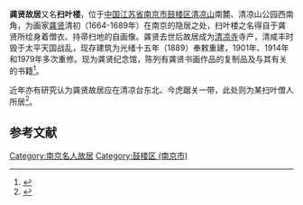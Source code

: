{{文物保护单位
| 级别 = 市县级
| 省名 = 江苏省
| 市/县名 = 南京市
| 图片 = [[File:Former_Residence_of_Gong_Xian_04_2013-03.JPG|220px]]<br><small>扫叶楼，2013年3月</small>
| 名称 = 扫叶楼
| 编号 = 第二批，编号不详
| 分类 = 古建筑
| 所在 = [[鼓楼区_(南京市)|鼓楼区]]清凉山南麓
| 时代 = 明
| 登录 = 1992年3月
}} 
'''龚贤故居'''又名'''扫叶楼'''，位于[[中国|中国]][[江苏省|江苏省]][[南京市|南京市]][[鼓楼区_(南京市)|鼓楼区]][[清凉山|清凉山]]南麓、清凉山公园西南角，为画家[[龚贤|龚贤]]清初（1664-1689年）在南京的隐居之处，扫叶楼之名得自于龚贤所绘身着僧衣、持帚扫地的自画像。龚贤去世后故居成为[[清凉寺_(南京)|清凉寺]]寺产，清咸丰时毁于太平天国战乱，现存建筑为光绪十五年（1889）奉敕重建，1901年、1914年和1979年多次重修。现为龚贤纪念馆，陈列有龚贤书画作品的复制品及与其有关的书籍<ref>{{cite web|url=http://www.yangtse.com/system/2012/11/24/015320508.shtml|title=《南京清凉山扫叶楼因龚贤自画像而得名》|accessdate=2013-03-29|work=肖雷|publisher=扬子晚报|deadurl=yes|archiveurl=https://web.archive.org/web/20160305010809/http://www.yangtse.com/system/2012/11/24/015320508.shtml|archivedate=2016-03-05}}</ref>。

近年亦有研究认为龚贤故居应在清凉台东北、今虎踞关一带，此处则为某扫叶僧人所居<ref>{{cite web|url=http://ent.sina.com.cn/2004-11-02/0942552459.html|title=《龚贤故居竟是“伪品”》|accessdate=2013-03-29|work=|publisher=南京晨报|archive-date=2016-03-04|archive-url=https://web.archive.org/web/20160304101844/http://ent.sina.com.cn/2004-11-02/0942552459.html|dead-url=no}}</ref>。
==参考文献==
{{Reflist}}
{{nanjing-stub}}
{{Commons category|Former Residence of Gong Xian}}
{{DEFAULTSORT:G}}
[[Category:南京名人故居|Category:南京名人故居]]
[[Category:鼓楼区_(南京市)|Category:鼓楼区 (南京市)]]